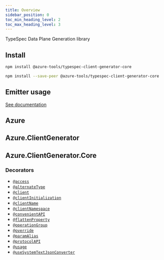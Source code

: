 ```yaml
---
title: Overview
sidebar_position: 0
toc_min_heading_level: 2
toc_max_heading_level: 3
---
```



TypeSpec Data Plane Generation library

## Install

<Tabs>
<TabItem  label="In a spec" default>

```bash
npm install @azure-tools/typespec-client-generator-core
```

</TabItem>
<TabItem  label="In a library" default>

```bash
npm install --save-peer @azure-tools/typespec-client-generator-core
```

</TabItem>
</Tabs>

## Emitter usage

[See documentation](./emitter.md)

## Azure

## Azure.ClientGenerator

## Azure.ClientGenerator.Core

### Decorators

- [`@access`](./decorators.md#@Azure.ClientGenerator.Core.access)
- [`@alternateType`](./decorators.md#@Azure.ClientGenerator.Core.alternateType)
- [`@client`](./decorators.md#@Azure.ClientGenerator.Core.client)
- [`@clientInitialization`](./decorators.md#@Azure.ClientGenerator.Core.clientInitialization)
- [`@clientName`](./decorators.md#@Azure.ClientGenerator.Core.clientName)
- [`@clientNamespace`](./decorators.md#@Azure.ClientGenerator.Core.clientNamespace)
- [`@convenientAPI`](./decorators.md#@Azure.ClientGenerator.Core.convenientAPI)
- [`@flattenProperty`](./decorators.md#@Azure.ClientGenerator.Core.flattenProperty)
- [`@operationGroup`](./decorators.md#@Azure.ClientGenerator.Core.operationGroup)
- [`@override`](./decorators.md#@Azure.ClientGenerator.Core.override)
- [`@paramAlias`](./decorators.md#@Azure.ClientGenerator.Core.paramAlias)
- [`@protocolAPI`](./decorators.md#@Azure.ClientGenerator.Core.protocolAPI)
- [`@usage`](./decorators.md#@Azure.ClientGenerator.Core.usage)
- [`@useSystemTextJsonConverter`](./decorators.md#@Azure.ClientGenerator.Core.useSystemTextJsonConverter)
